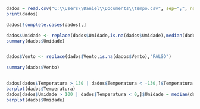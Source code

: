 
```r
dados = read.csv("C:\\Users\\Daniel\\Documents\\tempo.csv", sep=";", na.strings = "", stringsAsFactors = T)
print(dados)
```

```r
dados[!complete.cases(dados),]

```




```r
dados$Umidade <- replace(dados$Umidade,is.na(dados$Umidade),median(dados$Umidade, na.rm = T))
summary(dados$Umidade)


dados$Vento <- replace(dados$Vento,is.na(dados$Vento),"FALSO")

summary(dados$Vento)



```

```r
dados[dados$Temperatura > 130 | dados$Temperatura < -130,]$Temperatura = median(dados$Temperatura)
barplot(dados$Temperatura)
dados[dados$Umidade > 100 | dados$Temperatura < 0,]$Umidade = median(dados$Umidade)
barplot(dados$Umidade)
```